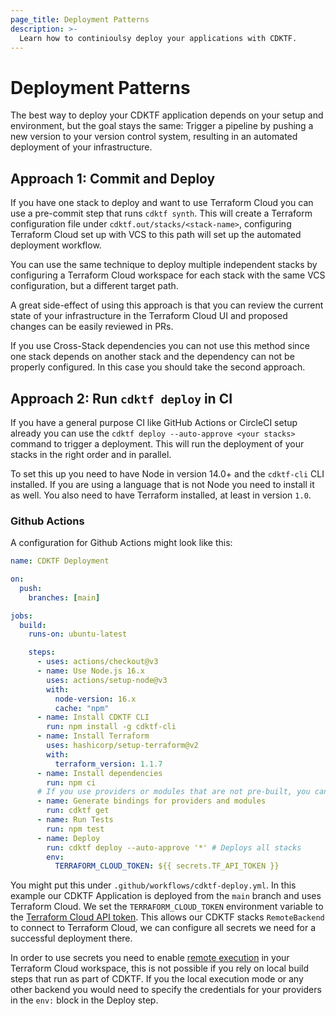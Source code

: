```yaml
---
page_title: Deployment Patterns
description: >-
  Learn how to continioulsy deploy your applications with CDKTF.
---
```


# Deployment Patterns

The best way to deploy your CDKTF application depends on your setup and environment, but the goal stays the same: Trigger a pipeline by pushing a new version to your version control system, resulting in an automated deployment of your infrastructure.

## Approach 1: Commit and Deploy

If you have one stack to deploy and want to use Terraform Cloud you can use a pre-commit step that runs `cdktf synth`. This will create a Terraform configuration file under `cdktf.out/stacks/<stack-name>`, configuring Terraform Cloud set up with VCS to this path will set up the automated deployment workflow.

You can use the same technique to deploy multiple independent stacks by configuring a Terraform Cloud workspace for each stack with the same VCS configuration, but a different target path.

A great side-effect of using this approach is that you can review the current state of your infrastructure in the Terraform Cloud UI and proposed changes can be easily reviewed in PRs.

If you use Cross-Stack dependencies you can not use this method since one stack depends on another stack and the dependency can not be properly configured. In this case you should take the second approach.

## Approach 2: Run `cdktf deploy` in CI

If you have a general purpose CI like GitHub Actions or CircleCI setup already you can use the `cdktf deploy --auto-approve <your stacks>` command to trigger a deployment. This will run the deployment of your stacks in the right order and in parallel.

To set this up you need to have Node in version 14.0+ and the `cdktf-cli` CLI installed. If you are using a language that is not Node you need to install it as well. You also need to have Terraform installed, at least in version `1.0`.

### Github Actions

A configuration for Github Actions might look like this:

```yaml
name: CDKTF Deployment

on:
  push:
    branches: [main]

jobs:
  build:
    runs-on: ubuntu-latest

    steps:
      - uses: actions/checkout@v3
      - name: Use Node.js 16.x
        uses: actions/setup-node@v3
        with:
          node-version: 16.x
          cache: "npm"
      - name: Install CDKTF CLI
        run: npm install -g cdktf-cli
      - name: Install Terraform
        uses: hashicorp/setup-terraform@v2
        with:
          terraform_version: 1.1.7
      - name: Install dependencies
        run: npm ci
      # If you use providers or modules that are not pre-built, you can install them here
      - name: Generate bindings for providers and modules
        run: cdktf get
      - name: Run Tests
        run: npm test
      - name: Deploy
        run: cdktf deploy --auto-approve '*' # Deploys all stacks
        env:
          TERRAFORM_CLOUD_TOKEN: ${{ secrets.TF_API_TOKEN }}
```

You might put this under `.github/workflows/cdktf-deploy.yml`.
In this example our CDKTF Application is deployed from the `main` branch and uses Terraform Cloud.
We set the `TERRAFORM_CLOUD_TOKEN` environment variable to the [Terraform Cloud API token](https://www.terraform.io/cloud-docs/users-teams-organizations/api-tokens). This allows our CDKTF stacks `RemoteBackend` to connect to Terraform Cloud, we can configure all secrets we need for a successful deployment there.

In order to use secrets you need to enable [remote execution](/cloud-docs/run#remote-operations) in your Terraform Cloud workspace, this is not possible if you rely on local build steps that run as part of CDKTF. If you the local execution mode or any other backend you would need to specify the credentials for your providers in the `env:` block in the Deploy step.
